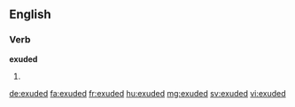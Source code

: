 ==English==

===Verb===
'''exuded'''

# {{past of|exude}}

[[de:exuded]]
[[fa:exuded]]
[[fr:exuded]]
[[hu:exuded]]
[[mg:exuded]]
[[sv:exuded]]
[[vi:exuded]]